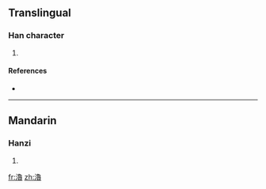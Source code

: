 {{also|澛}}
==Translingual==

===Han character===
{{Han char|rn=85|rad=水|as=15|sn=18|four=|canj=水弓田日 (ENWA)}}

# {{defn|Han|sort=水15}}

====References====
* {{Han ref|kx=0658.170|dkj=18574|hdz=31780.010|uh=7002|ud=28674}}

----

==Mandarin==

===Hanzi===
{{cmn-hanzi|pin=[[jiōng]] ([[jiong1]]), [[lǔ]] ([[lu3]]), [[yíng]] ([[ying2]])|wg=chiung<sup>1</sup>, lu<sup>3</sup>, ying<sup>2</sup>}}

# {{defn|Mandarin}}

[[fr:瀂]]
[[zh:瀂]]